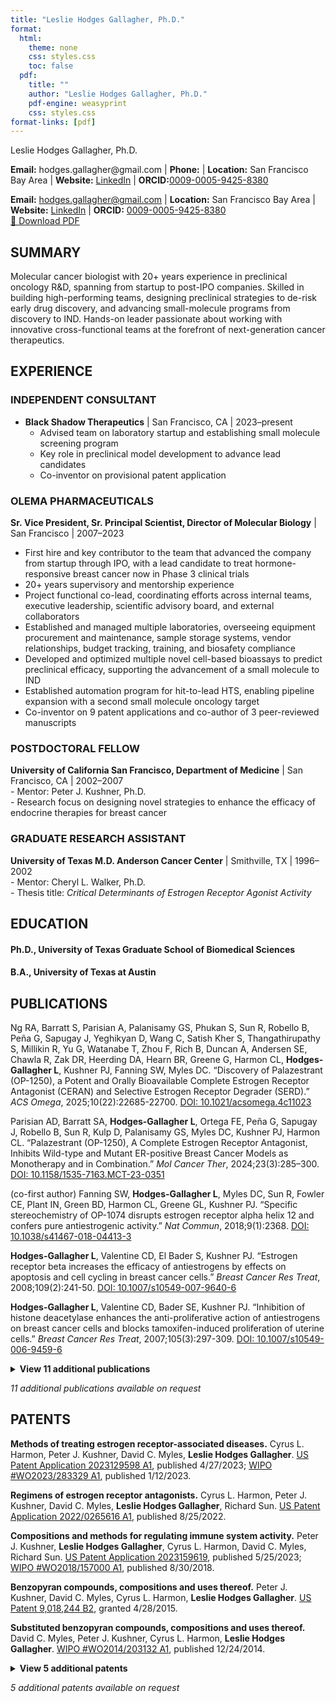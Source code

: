 ```yaml
---
title: "Leslie Hodges Gallagher, Ph.D."
format:
  html:
    theme: none
    css: styles.css
    toc: false
  pdf:
    title: ""
    author: "Leslie Hodges Gallagher, Ph.D."
    pdf-engine: weasyprint
    css: styles.css
format-links: [pdf]
---
```


:::: print-only
::: name-header
Leslie Hodges Gallagher, Ph.D.
:::

**Email:** hodges.gallagher\@gmail.com [\|]{.pipe} **Phone:** [\|]{.pipe} **Location:** San Francisco Bay Area [\|]{.pipe} **Website:** [LinkedIn](https://linkedin.com/in/leslie-hodges-gallagher) [\|]{.pipe} **ORCID:**[0009-0005-9425-8380](https://orcid.org/0009-0005-9425-8380)
::::

::: no-print
**Email:** [hodges.gallagher\@gmail.com](mailto:hodges.gallagher@gmail.com) [\|]{.pipe} **Location:** San Francisco Bay Area [\|]{.pipe} **Website:** [LinkedIn](https://linkedin.com/in/leslie-hodges-gallagher) [\|]{.pipe} **ORCID:** [0009-0005-9425-8380](https://orcid.org/0009-0005-9425-8380)    
[📄 Download PDF](./HodgesGallagher_CV_20250713.pdf){.pdf-button-small}
:::

## SUMMARY

Molecular cancer biologist with 20+ years experience in preclinical oncology R&D, spanning from startup to post-IPO companies. Skilled in building high-performing teams, designing preclinical strategies to de-risk early drug discovery, and advancing small-molecule programs from discovery to IND. Hands-on leader passionate about working with innovative cross-functional teams at the forefront of next-generation cancer therapeutics.

## EXPERIENCE

### INDEPENDENT CONSULTANT

-   **Black Shadow Therapeutics** [\|]{.pipe} San Francisco, CA [\|]{.pipe} 2023–present
    -   Advised team on laboratory startup and establishing small molecule screening program
    -   Key role in preclinical model development to advance lead candidates  
    -   Co-inventor on provisional patent application


### OLEMA PHARMACEUTICALS

**Sr. Vice President, Sr. Principal Scientist, Director of Molecular Biology** [\|]{.pipe} San Francisco [\|]{.pipe} 2007–2023

-   First hire and key contributor to the team that advanced the company from startup through IPO, with a lead candidate to treat hormone-responsive breast cancer now in Phase 3 clinical trials
-   20+ years supervisory and mentorship experience
-   Project functional co-lead, coordinating efforts across internal teams, executive leadership, scientific advisory board, and external collaborators
-   Established and managed multiple laboratories, overseeing equipment procurement and maintenance, sample storage systems, vendor relationships, budget tracking, training, and biosafety compliance
-   Developed and optimized multiple novel cell-based bioassays to predict preclinical efficacy, supporting the advancement of a small molecule to IND
-   Established automation program for hit-to-lead HTS, enabling pipeline expansion with a second small molecule oncology target
-   Co-inventor on 9 patent applications and co-author of 3 peer-reviewed manuscripts

### POSTDOCTORAL FELLOW

**University of California San Francisco, Department of Medicine** [\|]{.pipe} San Francisco, CA [\|]{.pipe} 2002–2007   
-   Mentor: Peter J. Kushner, Ph.D.   
-   Research focus on designing novel strategies to enhance the efficacy of endocrine therapies for breast cancer

### GRADUATE RESEARCH ASSISTANT

**University of Texas M.D. Anderson Cancer Center** [\|]{.pipe} Smithville, TX [\|]{.pipe} 1996–2002   
-   Mentor: Cheryl L. Walker, Ph.D.   
-   Thesis title: *Critical Determinants of Estrogen Receptor Agonist Activity*

## EDUCATION

#### Ph.D., University of Texas Graduate School of Biomedical Sciences

#### B.A., University of Texas at Austin

## PUBLICATIONS

Ng RA, Barratt S, Parisian A, Palanisamy GS, Phukan S, Sun R, Robello B, Peña G, Sapugay J, Yeghikyan D, Wang C, Satish Kher S, Thangathirupathy S, Millikin R, Yu G, Watanabe T, Zhou F, Rich B, Duncan A, Andersen SE, Chawla R, Zak DR, Heerding DA, Hearn BR, Greene G, Harmon CL, **Hodges-Gallagher L**, Kushner PJ, Fanning SW, Myles DC. "Discovery of Palazestrant (OP-1250), a Potent and Orally Bioavailable Complete Estrogen Receptor Antagonist (CERAN) and Selective Estrogen Receptor Degrader (SERD)." *ACS Omega*, 2025;10(22):22685-22700. [DOI: 10.1021/acsomega.4c11023](https://doi.org/10.1021/acsomega.4c11023)

Parisian AD, Barratt SA, **Hodges-Gallagher L**, Ortega FE, Peña G, Sapugay J, Robello B, Sun R, Kulp D, Palanisamy GS, Myles DC, Kushner PJ, Harmon CL. "Palazestrant (OP-1250), A Complete Estrogen Receptor Antagonist, Inhibits Wild-type and Mutant ER-positive Breast Cancer Models as Monotherapy and in Combination." *Mol Cancer Ther*, 2024;23(3):285–300. [DOI: 10.1158/1535-7163.MCT-23-0351](https://doi.org/10.1158/1535-7163.MCT-23-0351)

(co-first author) Fanning SW, **Hodges-Gallagher L**, Myles DC, Sun R, Fowler CE, Plant IN, Green BD, Harmon CL, Greene GL, Kushner PJ. "Specific stereochemistry of OP-1074 disrupts estrogen receptor alpha helix 12 and confers pure antiestrogenic activity." *Nat Commun*, 2018;9(1):2368. [DOI: 10.1038/s41467-018-04413-3](https://doi.org/10.1038/s41467-018-04413-3)

**Hodges-Gallagher L**, Valentine CD, El Bader S, Kushner PJ. "Estrogen receptor beta increases the efficacy of antiestrogens by effects on apoptosis and cell cycling in breast cancer cells." *Breast Cancer Res Treat*, 2008;109(2):241-50. [DOI: 10.1007/s10549-007-9640-6](https://doi.org/10.1007/s10549-007-9640-6)

**Hodges-Gallagher L**, Valentine CD, Bader SE, Kushner PJ. "Inhibition of histone deacetylase enhances the anti-proliferative action of antiestrogens on breast cancer cells and blocks tamoxifen-induced proliferation of uterine cells." *Breast Cancer Res Treat*, 2007;105(3):297-309. [DOI: 10.1007/s10549-006-9459-6](https://doi.org/10.1007/s10549-006-9459-6)

::: no-print
<details>

<summary>**View 11 additional publications**</summary>

Zavodovskaya M, Campbell MJ, Maddux BA, Shiry L, Allan G, **Hodges L**, Kushner P, Kerner JA, Youngren JF, Goldfine ID. "Nordihydroguaiaretic acid (NDGA), an inhibitor of the HER2 and IGF-1 receptor tyrosine kinases, blocks the growth of HER2-overexpressing human breast cancer cells." *J Cell Biochem*, 2008;103(2):624-35. [DOI: 10.1002/jcb.21435](https://doi.org/10.1002/jcb.21435)

**Hodges LC**, Cook JD, Lobenhofer EK, Li L, Bennett L, Bushel PR, Aldaz CM, Afshari CA, Walker CL. "Tamoxifen functions as a molecular agonist inducing cell cycle-associated genes in breast cancer cells." *Mol Cancer Res*, 2003;1(4):300-11. [PMID: 12612058](https://pubmed.ncbi.nlm.nih.gov/12612058)

**Hodges LC**, Houston KD, Hunter DS, Fuchs-Young R, Zhang Z, Wineker RC, Walker CL. "Transdominant suppression of estrogen receptor signaling by progesterone receptor ligands in uterine leiomyoma cells." *Mol Cell Endocrinol*, 2002;196(1-2):11-20. [DOI: 10.1016/s0303-7207(02)00230-7](https://doi.org/10.1016/s0303-7207(02)00230-7)

**Hodges LC**, Hunter DS, Bergerson JS, Fuchs-Young R, Walker CL. "An in vivo/in vitro Model to Assess Endocrine Disrupting Activity of Xenoestrogens in Uterine Leiomyoma." *Ann N Y Acad Sci*, 2001;948:100-111. [DOI: 10.1111/j.1749-6632.2001.tb03991.x](https://doi.org/10.1111/j.1749-6632.2001.tb03991.x)

Houston KD, Hunter DS, **Hodges LC**, Walker CL. "Uterine Leiomyomas: Mechanisms of Tumorigenesis." *Toxicol Pathol*, 2001;29(1):100-104. [DOI: 10.1080/019262301301418900](https://doi.org/10.1080/019262301301418900)

Hunter DS, **Hodges LC**, Eagon PK, Vonier PM, Fuchs-Young R, Bergerson JS, Walker CL. "Influence of exogenous estrogen receptor ligands on uterine leiomyoma: evidence from an in vitro/in vivo animal model for uterine fibroids." *Environ Health Perspect*, 2000;108 Suppl 5:829-34. [DOI: 10.1289/ehp.00108s5829](https://doi.org/10.1289/ehp.00108s5829)

**Hodges LC**, Bergerson JS, Hunter DS, Walker CL. "Estrogenic effects of organochlorine pesticides on uterine leiomyoma cells in vitro." *Toxicol Sci*, 2000;54(2):355-64. [DOI: 10.1093/toxsci/54.2.355](https://doi.org/10.1093/toxsci/54.2.355)

Zenklusen JC, **Hodges LC**, LaCava M, Green ED, Conti CJ. "Definitive functional evidence for a tumor suppressor gene on human chromosome 7q31.1 neighboring the Fra7G site." *Oncogene*, 2000;19(13):1729-33. [DOI: 10.1038/sj.onc.1203488](https://doi.org/10.1038/sj.onc.1203488)

Hunter DS, **Hodges LC**, Vonier PM, Fuchs-Young R, Gottardis MM, Walker CL. "Estrogen receptor activation via activation function 2 predicts agonism of xenoestrogens in normal and neoplastic cells of the uterine myometrium." *Cancer Res*, 1999;59(13):3090-9. [PMID: 10397250](https://pubmed.ncbi.nlm.nih.gov/10397250)

Walker C, Ahmed SA, Brown T, Ho SM, **Hodges L**, Lucier G, Russo J, Weigel N, Weise T, Vandenbergh J. "Species, interindividual, and tissue specificity in endocrine signaling." *Environ Health Perspect*, 1999;107 Suppl 4:619-24. [PMID: 10421772](https://pubmed.ncbi.nlm.nih.gov/10421772)

Zenklusen JC, **Hodges LC**, Conti CJ. "Loss of heterozygosity on murine chromosome 6 in two-stage carcinogenesis: evidence for a conserved tumor suppressor gene." *Oncogene*, 1997;14(1):109-14. [DOI: 10.1038/sj.onc.1200806](https://doi.org/10.1038/sj.onc.1200806)

</details>
:::

::: print-only
*11 additional publications available on request*
:::

## PATENTS

**Methods of treating estrogen receptor-associated diseases.** Cyrus L. Harmon, Peter J. Kushner, David C. Myles, **Leslie Hodges Gallagher**. [US Patent Application 2023129598 A1](https://patents.google.com/patent/US20230129598A1), published 4/27/2023; [WIPO #WO2023/283329 A1](https://patents.google.com/patent/WO2023283329A1), published 1/12/2023.

**Regimens of estrogen receptor antagonists.** Cyrus L. Harmon, Peter J. Kushner, David C. Myles, **Leslie Hodges Gallagher**, Richard Sun. [US Patent Application 2022/0265616 A1](https://patents.google.com/patent/US20220265616A1), published 8/25/2022.

**Compositions and methods for regulating immune system activity.** Peter J. Kushner, **Leslie Hodges Gallagher**, Cyrus L. Harmon, David C. Myles, Richard Sun. [US Patent Application 2023159619](https://patents.google.com/patent/US20230159619A1), published 5/25/2023; [WIPO #WO2018/157000 A1](https://patents.google.com/patent/WO2018157000A1), published 8/30/2018.

**Benzopyran compounds, compositions and uses thereof.** Peter J. Kushner, David C. Myles, Cyrus L. Harmon, **Leslie Hodges Gallagher**. [US Patent 9,018,244 B2](https://patents.google.com/patent/US9018244B2), granted 4/28/2015.

**Substituted benzopyran compounds, compositions and uses thereof.** David C. Myles, Peter J. Kushner, Cyrus L. Harmon, **Leslie Hodges Gallagher**. [WIPO #WO2014/203132 A1](https://patents.google.com/patent/WO2014203132A1), published 12/24/2014.

::: no-print
<details>

<summary>**View 5 additional patents**</summary>

**Combinations of benzopyran compounds, compositions and uses thereof.** Peter J. Kushner, **Leslie Hodges Gallagher**, Cyrus L. Harmon, David C. Myles. [WIPO #WO/2014/203129 A1](https://patents.google.com/patent/WO2014203129A1), published 12/24/2014.

**Anti-estrogenic compounds.** Peter J. Kushner, David C. Myles, Cyrus L. Harmon, **Leslie Hodges Gallagher**. US Patent Application 2017362210 A1, published 12/21/2017 (assigned to Pfizer Inc.).

**Small molecule potentiator of hormonal therapy for breast cancer.** Peter Kushner, Ira Goldfine, **Leslie Hodges-Gallagher**, Cathleen Valentine. US Patent Application 2008085874 A1, published 4/10/2008.

**Undisclosed provisional application.** Peter J. Kushner, **Leslie Hodges Gallagher**, Brian Rich, Jason Duquette, Richard Sun. USPTO application filed 2025.

**Regulated transcription of dominant negative kinase.** Peter J. Kushner, **Leslie Hodges Gallagher**, Cyrus L. Harmon, David C. Myles, Richard Sun. USPTO application filed 2022.

</details>
:::

::: print-only
*5 additional patents available on request*
:::